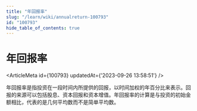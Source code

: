 ```yaml
---
title: "年回报率"
slug: "/learn/wiki/annualreturn-100793"
id: "100793"
hide_table_of_contents: true
---
```



# 年回报率

<ArticleMeta id={100793} updatedAt={'2023-09-26 13:58:51'} />
<div className='border-solid border-b border-t-0 my-4 border-[var(--ifm-color-gray-300)]' />

年回报率是指投资在一段时间内所提供的回报，以时间加权的年百分比来表示。回报的来源可以包括股息、资本回报和资本增值。年回报率的计算是与投资的初始金额相比，代表的是几何平均数而不是简单平均数。
